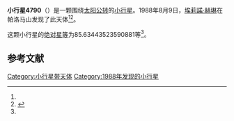 {{Infobox planet
| bgcolour = #FFFFC0
| name = 4790 Petrpravec
| symbol = 
| image = 
| caption = 
| discovery = yes
| discovery_ref = 
| discoverer = [[埃莉諾·赫琳|埃莉諾·赫琳]]
| discovery_site = [[帕洛马山|帕洛马山]] 
| discovered = 1988年8月9日
| designations = yes
| mp_name = 
| named_after = 
| alt_names = 1988 PP/ 1978 EA1
| mp_category = [[主带小行星|主带小行星]]
| orbit_ref = <ref name="a">[http://ssd.jpl.nasa.gov/sbdb.cgi?sstr=4790 4790 Petrpravec] {{Wayback|url=http://ssd.jpl.nasa.gov/sbdb.cgi?sstr=4790 |date=20201124010656 }}，小行星數據庫瀏覽器（JPL Small-Body Database Browser）－[[美国国家航空航天局|美国国家航空航天局]]喷气推进实验室</ref>
| epoch = 2456400.5 (2013年4月18日更新)
| aphelion = {{convert|2.850838484748883|AU|km|3|abbr=on|lk=out}}
| perihelion = {{convert|2.401383044969414|AU|km|3|abbr=on}}
| semimajor = {{convert|2.626110764859149|AU|km|3|abbr=on}}
| eccentricity = 0.085574349
| period = 1554.418609 [[日|日]]<br />4.26[[儒略年|儒略年]]
| avg_speed = 
| inclination = 12.72352335749887
| asc_node = 131.5242408788331
| mean_anomaly = 
| arg_peri = 85.63443523590881
| satellites = 
| physical_characteristics = yes
| dimensions = 
| mass = 
| density = 
| surface_grav = 
| escape_velocity = 
| sidereal_day = 
| axial_tilt = 
| pole_ecliptic_lat = 
| pole_ecliptic_lon = 
| albedo = 
| temperatures= 
| temp_name1 = 
| mean_temp_1 = 
| max_temp_1 = 
| temp_name2 = 
| max_temp_2 = 
| spectral_type = 
| abs_magnitude = 85.63443523590881
}}

'''小行星4790'''（{{lang-en|4790 Petrpravec}}）是一颗围绕[[太阳|太阳]][[公转|公转]]的[[小行星|小行星]]。1988年8月9日，[[埃莉諾·赫琳|埃莉諾·赫琳]]在帕洛马山发现了此天体<ref name="a" /><ref>{{cite news|title=小行星列表|url=http://cfa-www.harvard.edu/iau/lists/NumberedMPs.txt|accessdate=2013-07-08|newspaper=哈佛大学|archive-date=2008-05-17|archive-url=https://web.archive.org/web/20080517010638/http://cfa-www.harvard.edu/iau/lists/NumberedMPs.txt|dead-url=no}}</ref>。

这颗小行星的[[绝对星等|绝对星等]]为85.63443523590881等<ref name="a" />。

==参考文献==
{{reflist}}
{{Minor Planet Number|[[小行星4789|小行星4789]]|[[小行星4791|小行星4791]]}}

{{小天体}}

[[Category:小行星带天体|Category:小行星带天体]]
[[Category:1988年发现的小行星|Category:1988年发现的小行星]]

{{asteroid-stub}}